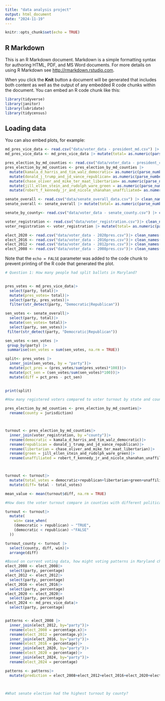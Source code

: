 ```yaml
---
title: "data analysis project"
output: html_document
date: "2024-11-19"
---
```


```r
knitr::opts_chunk$set(echo = TRUE)
```

## R Markdown

This is an R Markdown document. Markdown is a simple formatting syntax for authoring HTML, PDF, and MS Word documents. For more details on using R Markdown see <http://rmarkdown.rstudio.com>.

When you click the **Knit** button a document will be generated that includes both content as well as the output of any embedded R code chunks within the document. You can embed an R code chunk like this:

```r
library(tidyverse)
library(janitor)
library(lubridate)
library(tidycensus)
```

## Loading data

You can also embed plots, for example:

```r
md_pres_vice_data <- read.csv("data/voter_data - president_md.csv") |> clean_names ()
md_pres_vice_data <- md_pres_vice_data |> mutate(total= as.numeric(parse_number(total)))  

pres_election_by_md_counties <- read.csv("data/voter_data - president_county.csv") |> clean_names ()
pres_election_by_md_counties <- pres_election_by_md_counties |> 
  mutate(kamala_d_harris_and_tim_walz_democratic= as.numeric(parse_number(kamala_d_harris_and_tim_walz_democratic)))|>
  mutate(donald_j_trump_and_jd_vance_republican= as.numeric(parse_number(donald_j_trump_and_jd_vance_republican)))|>
  mutate(chase_oliver_and_mike_ter_maat_libertarian= as.numeric(parse_number(chase_oliver_and_mike_ter_maat_libertarian)))|>
  mutate(jill_ellen_stein_and_rudolph_ware_green = as.numeric(parse_number(jill_ellen_stein_and_rudolph_ware_green)))|>
  mutate(robert_f_kennedy_jr_and_nicole_shanahan_unaffiliated= as.numeric(parse_number(robert_f_kennedy_jr_and_nicole_shanahan_unaffiliated)))

senate_overall <- read.csv("data/senate_overall_data.csv") |> clean_names ()
senate_overall <- senate_overall |> mutate(total= as.numeric(parse_number(total)))  

senate_by_county<- read.csv("data/voter_data - senate_county.csv") |> clean_names ()

voter_registration <- read.csv("data/voter_registration.csv")|> clean_names()
voter_registration <- voter_registration |> mutate(total= as.numeric(parse_number(total)))  

elect_2020 <- read.csv("data/voter_data - 2020pres.csv")|> clean_names()
elect_2016 <- read.csv("data/voter_data - 2016pres.csv")|> clean_names()
elect_2012 <- read.csv("data/voter_data - 2012pres.csv")|> clean_names()
elect_2008 <- read.csv("data/voter_data - 2008pres.csv")|> clean_names()
```

Note that the `echo = FALSE` parameter was added to the code chunk to prevent printing of the R code that generated the plot.

```r
# Question 1: How many people had split ballots in Maryland? 

  
pres_votes <- md_pres_vice_data|>
  select(party, total)|>
  mutate(pres_votes= total)|>
  select(party, pres_votes)|>
  filter(str_detect(party, "Democratic|Republican"))

sen_votes <- senate_overall|>
  select(party, total)|>
  mutate(sen_votes= total)|>
  select(party, sen_votes)|> 
 filter(str_detect(party, "Democratic|Republican"))

sen_votes <-sen_votes |>
 group_by(party) |>
 summarise(sen_votes = sum(sen_votes, na.rm = TRUE)) 

split<- pres_votes |> 
  inner_join(sen_votes, by = "party")|>
  mutate(pct_pres = (pres_votes/sum(pres_votes)*100))|>
  mutate(pct_sen = (sen_votes/sum(sen_votes)*100))|>
  mutate(diff = pct_pres - pct_sen)
  

print(split)

```

```r
#How many registered voters compared to voter turnout by state and counties? 

pres_election_by_md_counties <- pres_election_by_md_counties|>
  rename(county = jurisdiction)



turnout <- pres_election_by_md_counties|>
  inner_join(voter_registration, by ="county")|>
  rename(democratic = kamala_d_harris_and_tim_walz_democratic)|>
  rename(republican = donald_j_trump_and_jd_vance_republican)|>
  rename(libertarian = chase_oliver_and_mike_ter_maat_libertarian)|>
  rename(green = jill_ellen_stein_and_rudolph_ware_green)|>
  rename(unaffiliated = robert_f_kennedy_jr_and_nicole_shanahan_unaffiliated)



turnout <- turnout|>
  mutate(total_votes = democratic+republican+libertarian+green+unaffiliated)|>
  mutate(diff= total - total_votes)

mean_value <- mean(turnout$diff, na.rm = TRUE)

```

```r
#How does the voter turnout compare in counties with different political majorities? 

turnout <- turnout|>
  mutate(
    win= case_when(
    (democratic > republican) ~ "TRUE",
    (democratic < republican) ~"FALSE"
  ))

turnout_county <- turnout |>
  select(county, diff, win)|>
  arrange(diff)
```

```r
#Based on current voting data, how might voting patterns in Maryland change in upcoming elections?
elect_2008 <- elect_2008|>
  select(party, percentage)
elect_2012 <- elect_2012|>
  select(party, percentage)
elect_2016 <- elect_2016|>
  select(party, percentage)
elect_2020 <- elect_2020|>
  select(party, percentage)
elect_2024 <- md_pres_vice_data|>
  select(party, percentage)


patterns <- elect_2008 |>
  inner_join(elect_2012, by="party")|>
  rename(elect_2008 = percentage.x)|>
  rename(elect_2012 = percentage.y)|>
  inner_join(elect_2016, by="party")|>
  rename(elect_2016 = percentage)|>
  inner_join(elect_2020, by="party")|>
  rename(elect_2020 = percentage)|>
  inner_join(elect_2024, by="party")|>
  rename(elect_2024 = percentage)

patterns <- patterns|>
  mutate(prediction = elect_2008+elect_2012+elect_2016+elect_2020+elect_2024)
  
  


```

```r
#What senate election had the highest turnout by county? 

```
